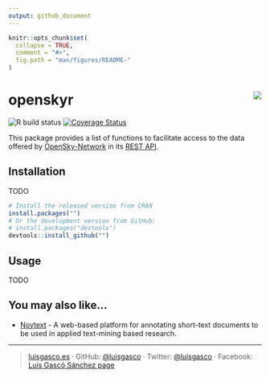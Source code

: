 ```yaml
---
output: github_document
---
```


<!-- README.md is generated from README.Rmd. Please edit that file -->

```r
knitr::opts_chunk$set(
  collapse = TRUE,
  comment = "#>",
  fig.path = "man/figures/README-"
)
```


# openskyr <img src="man/figures/logo.png" align="right" />

<!-- badges: start -->
![R build status](https://github.com/luisgasco/openskyr/workflows/R-CMD-check/badge.svg)
[![Coverage Status](https://codecov.io/gh/luisgasco/openskyr/branch/master/graph/badge.svg)](https://codecov.io/gh/luisgasco/openskyr)
<!-- badges: end -->

This package provides a list of functions to facilitate access to the data offered by [OpenSky-Network](https://opensky-network.org/) in its [REST API](https://opensky-network.org/apidoc/rest.html).


## Installation
 TODO

```r
# Install the released version from CRAN
install.packages("")
# Or the development version from GitHub:
# install.packages("devtools")
devtools::install_github("")
```

## Usage

TODO

## You may also like...

- [Noytext](https://github.com/luisgasco/Ropensky) - A web-based platform for annotating short-text documents to be used in applied text-mining based research.

---

> [luisgasco.es](http://luisgasco.es/) &#xb7;
> GitHub: [\@luisgasco](https://github.com/luisgasco) &#xb7;
> Twitter: [\@luisgasco](https://twitter.com/luisgasco) &#xb7;
> Facebook: [Luis Gascó Sánchez page](https://www.facebook.com/Luis-Gasco-Sanchez-165003227504667)
